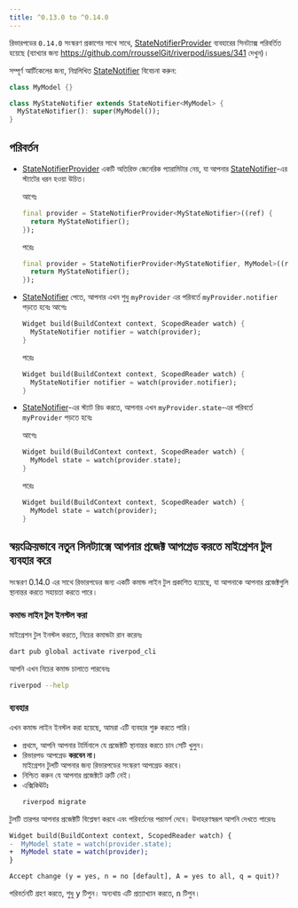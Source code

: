 ```yaml
---
title: ^0.13.0 to ^0.14.0
---
```



রিভারপডের `0.14.0` সংস্করণ প্রকাশের সাথে সাথে, [StateNotifierProvider] ব্যবহারের সিনট্যাক্স পরিবর্তিত হয়েছে
(ব্যাখ্যার জন্য https://github.com/rrousselGit/riverpod/issues/341 দেখুন)।

সম্পূর্ণ আর্টিকেলের জন্য, নিম্নলিখিত [StateNotifier] বিবেচনা করুন:

```dart
class MyModel {}

class MyStateNotifier extends StateNotifier<MyModel> {
  MyStateNotifier(): super(MyModel());
}
```

## পরিবর্তন

- [StateNotifierProvider] একটি অতিরিক্ত জেনেরিক প্যারামিটার নেয়, যা আপনার [StateNotifier]-এর স্ট্যাটের ধরন হওয়া উচিত।

  আগেঃ

  ```dart
  final provider = StateNotifierProvider<MyStateNotifier>((ref) {
    return MyStateNotifier();
  });
  ```

  পরেঃ

  ```dart
  final provider = StateNotifierProvider<MyStateNotifier, MyModel>((ref) {
    return MyStateNotifier();
  });
  ```

- [StateNotifier] পেতে, আপনার এখন শুধু `myProvider` এর পরিবর্তে `myProvider.notifier` পড়তে হবেঃ
  আগেঃ

  ```dart
  Widget build(BuildContext context, ScopedReader watch) {
    MyStateNotifier notifier = watch(provider);
  }
  ```

  পরেঃ

  ```dart
  Widget build(BuildContext context, ScopedReader watch) {
    MyStateNotifier notifier = watch(provider.notifier);
  }
  ```

- [StateNotifier]-এর স্ট্যাট রিড করতে, আপনার এখন `myProvider.state`-এর পরিবর্তে `myProvider` পড়তে হবেঃ

  আগেঃ

  ```dart
  Widget build(BuildContext context, ScopedReader watch) {
    MyModel state = watch(provider.state);
  }
  ```

  পরেঃ

  ```dart
  Widget build(BuildContext context, ScopedReader watch) {
    MyModel state = watch(provider);
  }
  ```

## স্বয়ংক্রিয়ভাবে নতুন সিনট্যাক্সে আপনার প্রজেক্ট আপগ্রেড করতে মাইগ্রেশন টুল ব্যবহার করে

সংস্করণ 0.14.0 এর সাথে রিভারপডের জন্য একটি কমান্ড লাইন টুল প্রকাশিত হয়েছে, যা আপনাকে আপনার প্রজেক্টগুলি স্থানান্তর করতে সহায়তা করতে পারে।

### কমান্ড লাইন টুল ইনস্টল করা

মাইগ্রেশন টুল ইনস্টল করতে, নিচের কমান্ডটা রান করেনঃ

```sh
dart pub global activate riverpod_cli
```

আপনি এখন নিচের কমান্ড চালাতে পারবেনঃ

```sh
riverpod --help
```

### ব্যবহার

এখন কমান্ড লাইন ইনস্টল করা হয়েছে, আমরা এটি ব্যবহার শুরু করতে পারি।

- প্রথমে, আপনি আপনার টার্মিনালে যে প্রজেক্টটি স্থানান্তর করতে চান সেটি খুলুন।
- রিভারপড আপগ্রেড **করবেন না।**  
  মাইগ্রেশন টুলটি আপনার জন্য রিভারপডের সংস্করণ আপগ্রেড করবে।
- নিশ্চিত করুন যে আপনার প্রজেক্টটে ত্রুটি নেই।
- এক্সিকিঊটঃ
  ```sh
  riverpod migrate
  ```

টুলটি তারপর আপনার প্রজেক্টটি বিশ্লেষণ করবে এবং পরিবর্তনের পরামর্শ দেবে। উদাহরণস্বরূপ আপনি দেখতে পারেনঃ

```diff
Widget build(BuildContext context, ScopedReader watch) {
-  MyModel state = watch(provider.state);
+  MyModel state = watch(provider);
}

Accept change (y = yes, n = no [default], A = yes to all, q = quit)? 
```

পরিবর্তনটি গ্রহণ করতে, শুধু <kbd>y</kbd> টিপুন। অন্যথায় এটি প্রত্যাখ্যান করতে, <kbd>n</kbd> টিপুন।


[statenotifierprovider]: https://pub.dev/documentation/hooks_riverpod/3.0.0-dev.18/legacy/StateNotifierProvider-class.html
[statenotifier]: https://pub.dev/documentation/state_notifier/latest/state_notifier/StateNotifier-class.html
